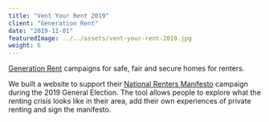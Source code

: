 ```yaml
---
title: "Vent Your Rent 2019"
client: "Generation Rent"
date: "2019-11-01"
featuredImage: ../../assets/vent-your-rent-2019.jpg
weight: 6
---
```


[Generation Rent](https://www.generationrent.org/) campaigns for safe, fair and secure homes for renters.

We built a website to support their [National Renters Manifesto](https://www.rentermanifesto.org/read_the_manifesto_full) campaign during the 2019 General Election. The tool allows people to explore what the renting crisis looks like in their area, add their own experiences of private renting and sign the manifesto.

